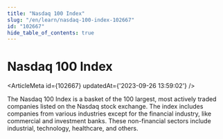 ```yaml
---
title: "Nasdaq 100 Index"
slug: "/en/learn/nasdaq-100-index-102667"
id: "102667"
hide_table_of_contents: true
---
```



# Nasdaq 100 Index

<ArticleMeta id={102667} updatedAt={'2023-09-26 13:59:02'} />
<div className='border-solid border-b border-t-0 my-4 border-[var(--ifm-color-gray-300)]' />

The Nasdaq 100 Index is a basket of the 100 largest, most actively traded companies listed on the Nasdaq stock exchange. The index includes companies from various industries except for the financial industry, like commercial and investment banks. These non-financial sectors include industrial, technology, healthcare, and others.
